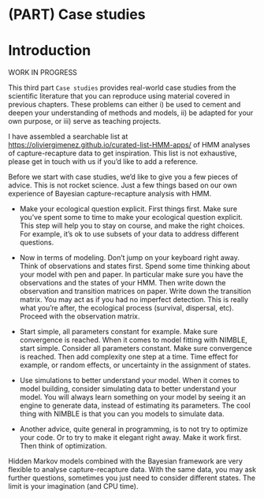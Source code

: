 # (PART) Case studies {-}

# Introduction {-}

WORK IN PROGRESS

This third part `Case studies` provides real-world case studies from the scientific literature that you can reproduce using material covered in previous chapters. These problems can either i) be used to cement and deepen your understanding of methods and models, ii) be adapted for your own purpose, or iii) serve as teaching projects.

I have assembled a searchable list at <https://oliviergimenez.github.io/curated-list-HMM-apps/> of HMM analyses of capture-recapture data to get inspiration. This list is not exhaustive, please get in touch with us if you'd like to add a reference.

Before we start with case studies, we'd like to give you a few pieces of advice. This is not rocket science. Just a few things based on our own experience of Bayesian capture-recapture analysis with HMM.

+ Make your ecological question explicit. First things first. Make sure you've spent some to time to make your ecological question explicit. This step will help you to stay on course, and make the right choices. For example, it's ok to use subsets of your data to address different questions.

+ Now in terms of modeling. Don't jump on your keyboard right away. Think of observations and states first. Spend some time thinking about your model with pen and paper. In particular make sure you have the observations and the states of your HMM. Then write down the observation and transition matrices on paper. Write down the transition matrix. You may act as if you had no imperfect detection. This is really what you're after, the ecological process (survival, dispersal, etc). Proceed with the observation matrix.

+ Start simple, all parameters constant for example. Make sure convergence is reached. When it comes to model fitting with NIMBLE, start simple. Consider all parameters constant. Make sure convergence is reached. Then add complexity one step at a time. Time effect for example, or random effects, or uncertainty in the assignment of states.

+ Use simulations to better understand your model. When it comes to model building, consider simulating data to better understand your model. You will always learn something on your model by seeing it an engine to generate data, instead of estimating its parameters. The cool thing with NIMBLE is that you can you models to simulate data.

+ Another advice, quite general in programming, is to not try to optimize your code. Or to try to make it elegant right away. Make it work first. Then think of optimization.

Hidden Markov models combined with the Bayesian framework are very flexible to analyse capture-recapture data. With the same data, you may ask further questions, sometimes you just need to consider different states. The limit is your imagination (and CPU time). 

